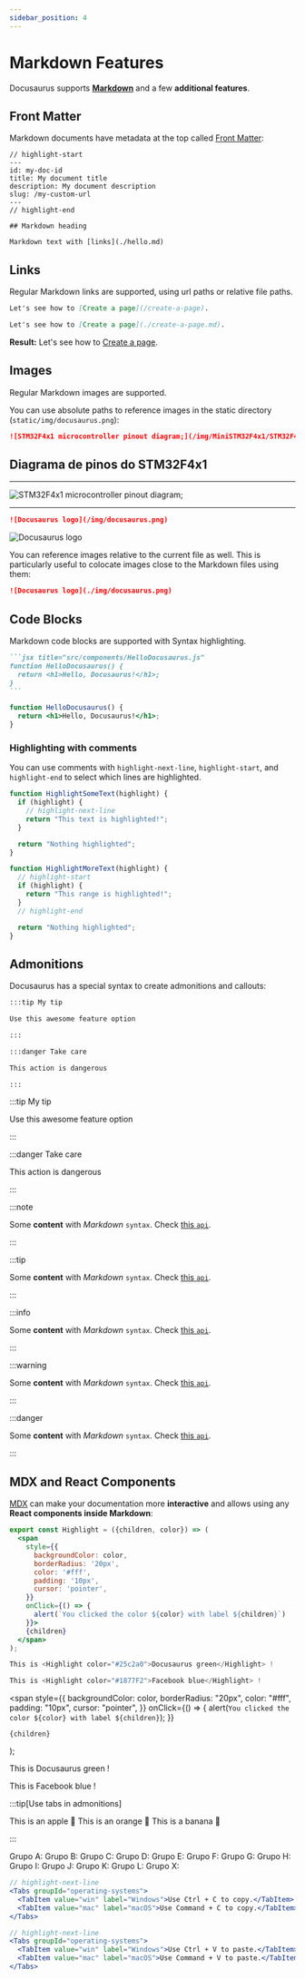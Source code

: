 ```yaml
---
sidebar_position: 4
---
```



# Markdown Features

Docusaurus supports **[Markdown](https://daringfireball.net/projects/markdown/syntax)** and a few **additional features**.

## Front Matter

Markdown documents have metadata at the top called [Front Matter](https://jekyllrb.com/docs/front-matter/):

```text title="my-doc.md"
// highlight-start
---
id: my-doc-id
title: My document title
description: My document description
slug: /my-custom-url
---
// highlight-end

## Markdown heading

Markdown text with [links](./hello.md)
```

## Links

Regular Markdown links are supported, using url paths or relative file paths.

```md
Let's see how to [Create a page](/create-a-page).
```

```md
Let's see how to [Create a page](./create-a-page.md).
```

**Result:** Let's see how to [Create a page](./create-a-page.md).

## Images

Regular Markdown images are supported.

You can use absolute paths to reference images in the static directory (`static/img/docusaurus.png`):

```md
![STM32F4x1 microcontroller pinout diagram;](/img/MiniSTM32F4x1/STM32F4x1_PinoutDiagram_RichardBalint.png)
```

## Diagrama de pinos do STM32F4x1

---

![STM32F4x1 microcontroller pinout diagram;](/img/MiniSTM32F4x1/STM32F4x1_PinoutDiagram_RichardBalint.png)

---

```md
![Docusaurus logo](/img/docusaurus.png)
```

![Docusaurus logo](/img/docusaurus.png)

You can reference images relative to the current file as well. This is particularly useful to colocate images close to the Markdown files using them:

```md
![Docusaurus logo](./img/docusaurus.png)
```

## Code Blocks

Markdown code blocks are supported with Syntax highlighting.

````md
```jsx title="src/components/HelloDocusaurus.js"
function HelloDocusaurus() {
  return <h1>Hello, Docusaurus!</h1>;
}
```
````

```jsx title="src/components/HelloDocusaurus.js"
function HelloDocusaurus() {
  return <h1>Hello, Docusaurus!</h1>;
}
```

### Highlighting with comments

You can use comments with `highlight-next-line`, `highlight-start`, and `highlight-end` to select which lines are highlighted.

```js
function HighlightSomeText(highlight) {
  if (highlight) {
    // highlight-next-line
    return "This text is highlighted!";
  }

  return "Nothing highlighted";
}

function HighlightMoreText(highlight) {
  // highlight-start
  if (highlight) {
    return "This range is highlighted!";
  }
  // highlight-end

  return "Nothing highlighted";
}
```

## Admonitions

Docusaurus has a special syntax to create admonitions and callouts:

```md
:::tip My tip

Use this awesome feature option

:::

:::danger Take care

This action is dangerous

:::
```

:::tip My tip

Use this awesome feature option

:::

:::danger Take care

This action is dangerous

:::

:::note

Some **content** with _Markdown_ `syntax`. Check [this `api`](#).

:::

:::tip

Some **content** with _Markdown_ `syntax`. Check [this `api`](#).

:::

:::info

Some **content** with _Markdown_ `syntax`. Check [this `api`](#).

:::

:::warning

Some **content** with _Markdown_ `syntax`. Check [this `api`](#).

:::

:::danger

Some **content** with _Markdown_ `syntax`. Check [this `api`](#).

:::

## MDX and React Components

[MDX](https://mdxjs.com/) can make your documentation more **interactive** and allows using any **React components inside Markdown**:

```jsx
export const Highlight = ({children, color}) => (
  <span
    style={{
      backgroundColor: color,
      borderRadius: '20px',
      color: '#fff',
      padding: '10px',
      cursor: 'pointer',
    }}
    onClick={() => {
      alert(`You clicked the color ${color} with label ${children}`)
    }}>
    {children}
  </span>
);

This is <Highlight color="#25c2a0">Docusaurus green</Highlight> !

This is <Highlight color="#1877F2">Facebook blue</Highlight> !
```

  <span
    style={{
      backgroundColor: color,
      borderRadius: "20px",
      color: "#fff",
      padding: "10px",
      cursor: "pointer",
    }}
    onClick={() => {
      alert(`You clicked the color ${color} with label ${children}`);
    }}
  >
    {children}
  </span>
);

This is <Highlight color="#25c2a0">Docusaurus green</Highlight> !

This is <Highlight color="#1877F2">Facebook blue</Highlight> !

:::tip[Use tabs in admonitions]

<Tabs>
  <TabItem value="apple" label="Apple">
    This is an apple 🍎
  </TabItem>
  <TabItem value="orange" label="Orange">
    This is an orange 🍊
  </TabItem>
  <TabItem value="banana" label="Banana">
    This is a banana 🍌
  </TabItem>
</Tabs>

:::

<Tabs>
  <TabItem value="A" label="A">
    Grupo A:
  </TabItem>
  <TabItem value="B" label="B">
    Grupo B:
  </TabItem>
  <TabItem value="C" label="C">
    Grupo C:
  </TabItem>
  <TabItem value="D" label="D">
    Grupo D:
  </TabItem>
  <TabItem value="E" label="E">
    Grupo E:
  </TabItem>
  <TabItem value="F" label="F">
    Grupo F:
  </TabItem>
  <TabItem value="G" label="G">
    Grupo G:
  </TabItem>
  <TabItem value="H" label="H">
    Grupo H:
  </TabItem>
  <TabItem value="I" label="I">
    Grupo I:
  </TabItem>
  <TabItem value="J" label="J">
    Grupo J:
  </TabItem>
  <TabItem value="K" label="K">
    Grupo K:
  </TabItem>
  <TabItem value="L" label="L">
    Grupo L:
  </TabItem>
  <TabItem value="X" label="X">
    Grupo X:
  </TabItem>
</Tabs>

```jsx
// highlight-next-line
<Tabs groupId="operating-systems">
  <TabItem value="win" label="Windows">Use Ctrl + C to copy.</TabItem>
  <TabItem value="mac" label="macOS">Use Command + C to copy.</TabItem>
</Tabs>

// highlight-next-line
<Tabs groupId="operating-systems">
  <TabItem value="win" label="Windows">Use Ctrl + V to paste.</TabItem>
  <TabItem value="mac" label="macOS">Use Command + V to paste.</TabItem>
</Tabs>
```

[//]: # "This is a comment that is unlikely to be rendered."
[comment]: # "This is another comment using a different label."

<!-- This is a comment that will not be rendered in the final output, but it will be visible if you view the source HTML. -->
